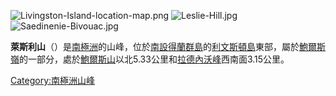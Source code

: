 [[Image:Livingston-Island-location-map.png|thumb]]
[[Image:Leslie-Hill.jpg|thumb]]
[[Image:Saedinenie-Bivouac.jpg|thumb]]

{{Coord|62|34|S|60|12|W|source:GNIS|display=title}}

'''萊斯利山'''（{{lang-en|Leslie Hill}}）是[[南極洲|南極洲]]的山峰，位於[[南設得蘭群島|南設得蘭群島]]的[[利文斯頓島|利文斯頓島]]東部，屬於[[鮑爾斯嶺|鮑爾斯嶺]]的一部分，處於[[鮑爾斯山|鮑爾斯山]]以北5.33公里和[[拉德內沃峰|拉德內沃峰]]西南面3.15公里。

{{Antarctica-geo-stub}}
[[Category:南極洲山峰|Category:南極洲山峰]]